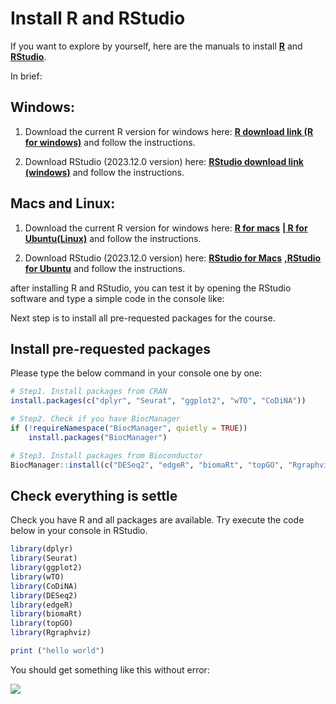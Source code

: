 # Install R and RStudio

If you want to explore by yourself, here are the manuals to install [[**R**]{.underline}](https://cran.r-project.org/mirrors.html) and [[**RStudio**]{.underline}](https://posit.co/download/rstudio-desktop/).

In brief:

## Windows:

1.  Download the current R version for windows here: [[**R download link (R for windows)**]{.underline}](https://cran.rstudio.com/bin/windows/base/R-4.3.2-win.exe) and follow the instructions.

2.  Download RStudio (2023.12.0 version) here: [[**RStudio download link (windows)**]{.underline}](https://download1.rstudio.org/electron/windows/RStudio-2023.12.0-369.exe) and follow the instructions.

## Macs and Linux:

1.  Download the current R version for windows here: [[**R for macs**]{.underline}](https://ftp.fau.de/cran/bin/macosx/big-sur-arm64/base/R-4.3.2-arm64.pkg) [**\| [R for Ubuntu(Linux)](https://ftp.fau.de/cran/bin/linux/ubuntu)**]{.underline} and follow the instructions.

2.  Download RStudio (2023.12.0 version) here: [[**RStudio for Macs**]{.underline}](https://download1.rstudio.org/electron/macos/RStudio-2023.12.0-369.dmg) [**,[RStudio for Ubuntu](https://download1.rstudio.org/electron/focal/amd64/rstudio-2023.12.0-369-amd64.deb)**]{.underline} and follow the instructions.

after installing R and RStudio, you can test it by opening the RStudio software and type a simple code in the console like:

Next step is to install all pre-requested packages for the course.

## Install pre-requested packages

Please type the below command in your console one by one:

```r
# Step1. Install packages from CRAN
install.packages(c("dplyr", "Seurat", "ggplot2", "wTO", "CoDiNA"))

# Step2. Check if you have BiocManager
if (!requireNamespace("BiocManager", quietly = TRUE))
    install.packages("BiocManager")

# Step3. Install packages from Bioconductor
BiocManager::install(c("DESeq2", "edgeR", "biomaRt", "topGO", "Rgraphviz"))

```

## Check everything is settle

Check you have R and all packages are available. Try execute the code below in your console in RStudio.

```r
library(dplyr)
library(Seurat)
library(ggplot2)
library(wTO)
library(CoDiNA)
library(DESeq2)
library(edgeR)
library(biomaRt)
library(topGO)
library(Rgraphviz)

print ("hello world")
```

You should get something like this without error:

![](figures/checkR_RStudio.png)

